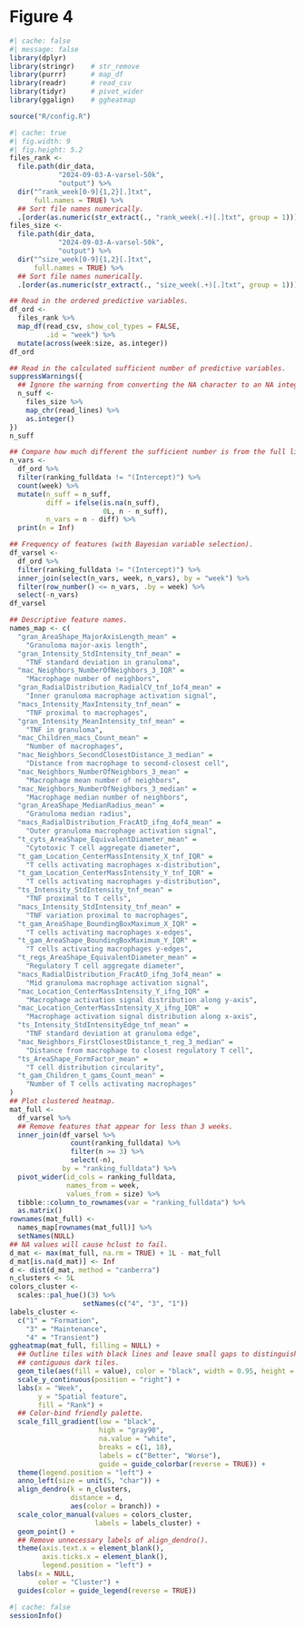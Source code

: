 # Figure 4

```r
#| cache: false
#| message: false
library(dplyr)
library(stringr)    # str_remove
library(purrr)      # map_df
library(readr)      # read_csv
library(tidyr)      # pivot_wider
library(ggalign)    # ggheatmap

source("R/config.R")
```

```r
#| cache: true
#| fig.width: 9
#| fig.height: 5.2
files_rank <-
  file.path(dir_data,
            "2024-09-03-A-varsel-50k",
            "output") %>%
  dir("^rank_week[0-9]{1,2}[.]txt",
      full.names = TRUE) %>%
  ## Sort file names numerically.
  .[order(as.numeric(str_extract(., "rank_week(.+)[.]txt", group = 1)))]
files_size <-
  file.path(dir_data,
            "2024-09-03-A-varsel-50k",
            "output") %>%
  dir("^size_week[0-9]{1,2}[.]txt",
      full.names = TRUE) %>%
  ## Sort file names numerically.
  .[order(as.numeric(str_extract(., "size_week(.+)[.]txt", group = 1)))]

## Read in the ordered predictive variables.
df_ord <-
  files_rank %>%
  map_df(read_csv, show_col_types = FALSE,
         .id = "week") %>%
  mutate(across(week:size, as.integer))
df_ord

## Read in the calculated sufficient number of predictive variables.
suppressWarnings({
  ## Ignore the warning from converting the NA character to an NA integer.
  n_suff <-
    files_size %>%
    map_chr(read_lines) %>%
    as.integer()
})
n_suff

## Compare how much different the sufficient number is from the full list.
n_vars <-
  df_ord %>%
  filter(ranking_fulldata != "(Intercept)") %>%
  count(week) %>%
  mutate(n_suff = n_suff,
         diff = ifelse(is.na(n_suff),
                       0L, n - n_suff),
         n_vars = n - diff) %>%
  print(n = Inf)

## Frequency of features (with Bayesian variable selection).
df_varsel <-
  df_ord %>%
  filter(ranking_fulldata != "(Intercept)") %>%
  inner_join(select(n_vars, week, n_vars), by = "week") %>%
  filter(row_number() <= n_vars, .by = week) %>%
  select(-n_vars)
df_varsel

## Descriptive feature names.
names_map <- c(
  "gran_AreaShape_MajorAxisLength_mean" =
    "Granuloma major-axis length",
  "gran_Intensity_StdIntensity_tnf_mean" =
    "TNF standard deviation in granuloma",
  "mac_Neighbors_NumberOfNeighbors_3_IQR" =
    "Macrophage number of neighbors",
  "gran_RadialDistribution_RadialCV_tnf_1of4_mean" =
    "Inner granuloma macrophage activation signal",
  "macs_Intensity_MaxIntensity_tnf_mean" =
    "TNF proximal to macrophages",
  "gran_Intensity_MeanIntensity_tnf_mean" =
    "TNF in granuloma",
  "mac_Children_macs_Count_mean" =
    "Number of macrophages",
  "mac_Neighbors_SecondClosestDistance_3_median" =
    "Distance from macrophage to second-closest cell",
  "mac_Neighbors_NumberOfNeighbors_3_mean" =
    "Macrophage mean number of neighbors",
  "mac_Neighbors_NumberOfNeighbors_3_median" =
    "Macrophage median number of neighbors",
  "gran_AreaShape_MedianRadius_mean" =
    "Granuloma median radius",
  "macs_RadialDistribution_FracAtD_ifng_4of4_mean" =
    "Outer granuloma macrophage activation signal",
  "t_cyts_AreaShape_EquivalentDiameter_mean" =
    "Cytotoxic T cell aggregate diameter",
  "t_gam_Location_CenterMassIntensity_X_tnf_IQR" =
    "T cells activating macrophages x-distribution",
  "t_gam_Location_CenterMassIntensity_Y_tnf_IQR" =
    "T cells activating macrophages y-distribution",
  "ts_Intensity_StdIntensity_tnf_mean" =
    "TNF proximal to T cells",
  "macs_Intensity_StdIntensity_tnf_mean" =
    "TNF variation proximal to macrophages",
  "t_gam_AreaShape_BoundingBoxMaximum_X_IQR" =
    "T cells activating macrophages x-edges",
  "t_gam_AreaShape_BoundingBoxMaximum_Y_IQR" =
    "T cells activating macrophages y-edges",
  "t_regs_AreaShape_EquivalentDiameter_mean" =
    "Regulatory T cell aggregate diameter",
  "macs_RadialDistribution_FracAtD_ifng_3of4_mean" =
    "Mid granuloma macrophage activation signal",
  "mac_Location_CenterMassIntensity_Y_ifng_IQR" =
    "Macrophage activation signal distribution along y-axis",
  "mac_Location_CenterMassIntensity_X_ifng_IQR" =
    "Macrophage activation signal distribution along x-axis",
  "ts_Intensity_StdIntensityEdge_tnf_mean" =
    "TNF standard deviation at granuloma edge",
  "mac_Neighbors_FirstClosestDistance_t_reg_3_median" =
    "Distance from macrophage to closest regulatory T cell",
  "ts_AreaShape_FormFactor_mean" =
    "T cell distribution circularity",
  "t_gam_Children_t_gams_Count_mean" =
    "Number of T cells activating macrophages"
)
## Plot clustered heatmap.
mat_full <-
  df_varsel %>%
  ## Remove features that appear for less than 3 weeks.
  inner_join(df_varsel %>%
               count(ranking_fulldata) %>%
               filter(n >= 3) %>%
               select(-n),
             by = "ranking_fulldata") %>%
  pivot_wider(id_cols = ranking_fulldata,
              names_from = week,
              values_from = size) %>%
  tibble::column_to_rownames(var = "ranking_fulldata") %>%
  as.matrix()
rownames(mat_full) <-
  names_map[rownames(mat_full)] %>%
  setNames(NULL)
## NA values will cause hclust to fail.
d_mat <- max(mat_full, na.rm = TRUE) + 1L - mat_full
d_mat[is.na(d_mat)] <- Inf
d <- dist(d_mat, method = "canberra")
n_clusters <- 5L
colors_cluster <-
  scales::pal_hue()(3) %>%
                  setNames(c("4", "3", "1"))
labels_cluster <-
  c("1" = "Formation",
    "3" = "Maintenance",
    "4" = "Transient")
ggheatmap(mat_full, filling = NULL) +
  ## Outline tiles with black lines and leave small gaps to distinguish
  ## contiguous dark tiles.
  geom_tile(aes(fill = value), color = "black", width = 0.95, height = 0.95) +
  scale_y_continuous(position = "right") +
  labs(x = "Week",
       y = "Spatial feature",
       fill = "Rank") +
  ## Color-bind friendly palette.
  scale_fill_gradient(low = "black",
                      high = "gray90",
                      na.value = "white",
                      breaks = c(1, 18),
                      labels = c("Better", "Worse"),
                      guide = guide_colorbar(reverse = TRUE)) +
  theme(legend.position = "left") +
  anno_left(size = unit(5, "char")) +
  align_dendro(k = n_clusters,
               distance = d,
               aes(color = branch)) +
  scale_color_manual(values = colors_cluster,
                     labels = labels_cluster) +
  geom_point() +
  ## Remove unnecessary labels of align_dendro().
  theme(axis.text.x = element_blank(),
        axis.ticks.x = element_blank(),
        legend.position = "left") +
  labs(x = NULL,
       color = "Cluster") +
  guides(color = guide_legend(reverse = TRUE))
```
	
```r
#| cache: false
sessionInfo()
```
